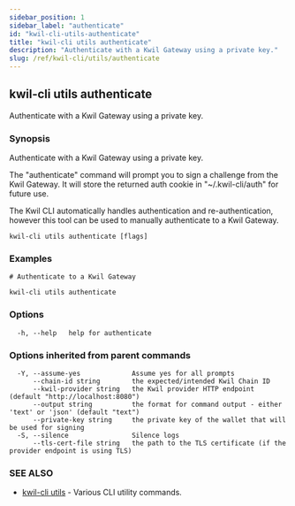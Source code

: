 ```yaml
---
sidebar_position: 1
sidebar_label: "authenticate"
id: "kwil-cli-utils-authenticate"
title: "kwil-cli utils authenticate"
description: "Authenticate with a Kwil Gateway using a private key."
slug: /ref/kwil-cli/utils/authenticate
---
```


## kwil-cli utils authenticate

Authenticate with a Kwil Gateway using a private key.

### Synopsis

Authenticate with a Kwil Gateway using a private key.

The "authenticate" command will prompt you to sign a challenge from the Kwil Gateway. It
will store the returned auth cookie in "~/.kwil-cli/auth" for future use.

The Kwil CLI automatically handles authentication and re-authentication, however this tool
can be used to manually authenticate to a Kwil Gateway.


```
kwil-cli utils authenticate [flags]
```

### Examples

```
# Authenticate to a Kwil Gateway

kwil-cli utils authenticate
```

### Options

```
  -h, --help   help for authenticate
```

### Options inherited from parent commands

```
  -Y, --assume-yes             Assume yes for all prompts
      --chain-id string        the expected/intended Kwil Chain ID
      --kwil-provider string   the Kwil provider HTTP endpoint (default "http://localhost:8080")
      --output string          the format for command output - either 'text' or 'json' (default "text")
      --private-key string     the private key of the wallet that will be used for signing
  -S, --silence                Silence logs
      --tls-cert-file string   the path to the TLS certificate (if the provider endpoint is using TLS)
```

### SEE ALSO

* [kwil-cli utils](/docs/ref/kwil-cli/utils)	 - Various CLI utility commands.

